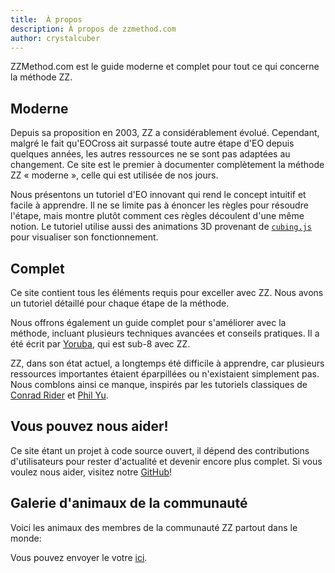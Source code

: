 ```yaml
---
title:  À propos
description: À propos de zzmethod.com
author: crystalcuber
---
```



ZZMethod.com est le guide moderne et complet pour tout ce qui concerne la méthode ZZ.

## Moderne

Depuis sa proposition en 2003, ZZ a considérablement évolué. Cependant, malgré le fait qu'EOCross ait surpassé toute autre étape d'EO depuis quelques années, les autres ressources ne se sont pas adaptées au changement. Ce site est le premier à documenter complètement la méthode ZZ « moderne », celle qui est utilisée de nos jours.

Nous présentons un tutoriel d'EO innovant qui rend le concept intuitif et facile à apprendre. Il ne se limite pas à énoncer les règles pour résoudre l'étape, mais montre plutôt comment ces règles découlent d'une même notion. Le tutoriel utilise aussi des animations 3D provenant de [`cubing.js`](https://js.cubing.net/cubing/twisty/) pour visualiser son fonctionnement.


## Complet

Ce site contient tous les éléments requis pour exceller avec ZZ. Nous avons un tutoriel détaillé pour chaque étape de la méthode.

Nous offrons également un guide complet pour s'améliorer avec la méthode, incluant plusieurs techniques avancées et conseils pratiques. Il a été écrit par [Yoruba](https://youtube.com/@yoruba7807), qui est sub-8 avec ZZ.

ZZ, dans son état actuel, a longtemps été difficile à apprendre, car plusieurs ressources importantes étaient éparpillées ou n'existaient simplement pas. Nous comblons ainsi ce manque, inspirés par les tutoriels classiques de [Conrad Rider](http://cube.rider.biz/zz.php) et [Phil Yu](https://youtube.com/playlist?list=PLD9771CF83F13B110).

## Vous pouvez nous aider!

Ce site étant un projet à code source ouvert, il dépend des contributions d'utilisateurs pour rester d'actualité et devenir encore plus complet. Si vous voulez nous aider, visitez notre [GitHub](https://github.com/ericx20/zz-method-docs)!

## Galerie d'animaux de la communauté

Voici les animaux des membres de la communauté ZZ partout dans le monde:

<PetGallery />

Vous pouvez envoyer le votre [ici](https://forms.gle/6R2gSi1zX2tSknLUA).
